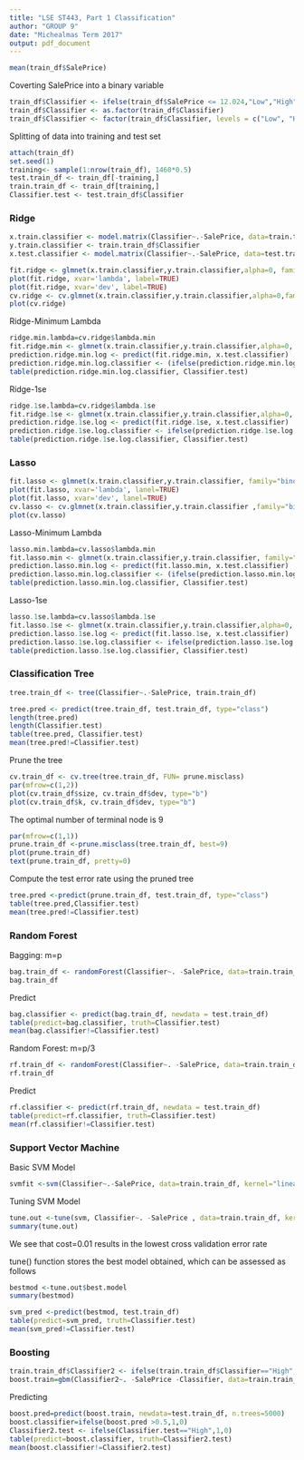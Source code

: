 ```yaml
---
title: "LSE ST443, Part 1 Classification"
author: "GROUP 9"
date: "Michealmas Term 2017"
output: pdf_document
---
```


```r
mean(train_df$SalePrice)
```

Coverting SalePrice into a binary variable

```r
train_df$Classifier <- ifelse(train_df$SalePrice <= 12.024,"Low","High")
train_df$Classifier <- as.factor(train_df$Classifier)
train_df$Classifier <- factor(train_df$Classifier, levels = c("Low", "High"))
```

Splitting of data into training and test set

```r
attach(train_df)
set.seed(1)
training<- sample(1:nrow(train_df), 1460*0.5)
test.train_df <- train_df[-training,]
train.train_df <- train_df[training,]
Classifier.test <- test.train_df$Classifier
```

### Ridge

```r
x.train.classifier <- model.matrix(Classifier~.-SalePrice, data=train.train_df)
y.train.classifier <- train.train_df$Classifier
x.test.classifier <- model.matrix(Classifier~.-SalePrice, data=test.train_df)
```

```r
fit.ridge <- glmnet(x.train.classifier,y.train.classifier,alpha=0, family="binomial")
plot(fit.ridge, xvar='lambda', label=TRUE)
plot(fit.ridge, xvar='dev', label=TRUE)
cv.ridge <- cv.glmnet(x.train.classifier,y.train.classifier,alpha=0,family="binomial")
plot(cv.ridge)
```

Ridge-Minimum Lambda

```r
ridge.min.lambda=cv.ridge$lambda.min
fit.ridge.min <- glmnet(x.train.classifier,y.train.classifier,alpha=0, family="binomial", lambda=ridge.min.lambda)
prediction.ridge.min.log <- predict(fit.ridge.min, x.test.classifier)
prediction.ridge.min.log.classifier <- (ifelse(prediction.ridge.min.log >0.5,1,0))
table(prediction.ridge.min.log.classifier, Classifier.test)
```

Ridge-1se

```r
ridge.1se.lambda=cv.ridge$lambda.1se
fit.ridge.1se <- glmnet(x.train.classifier,y.train.classifier,alpha=0, family="binomial", lambda=ridge.1se.lambda)
prediction.ridge.1se.log <- predict(fit.ridge.1se, x.test.classifier)
prediction.ridge.1se.log.classifier <- ifelse(prediction.ridge.1se.log >0.5,1,0)
table(prediction.ridge.1se.log.classifier, Classifier.test)
```

### Lasso

```r
fit.lasso <- glmnet(x.train.classifier,y.train.classifier, family="binomial")
plot(fit.lasso, xvar='lambda', lanel=TRUE)
plot(fit.lasso, xvar='dev', lanel=TRUE)
cv.lasso <- cv.glmnet(x.train.classifier,y.train.classifier ,family="binomial")
plot(cv.lasso)
``` 

Lasso-Minimum Lambda

```r
lasso.min.lambda=cv.lasso$lambda.min
fit.lasso.min <- glmnet(x.train.classifier,y.train.classifier, family="binomial", lambda=lasso.min.lambda)
prediction.lasso.min.log <- predict(fit.lasso.min, x.test.classifier)
prediction.lasso.min.log.classifier <- (ifelse(prediction.lasso.min.log >0.5,1,0))
table(prediction.lasso.min.log.classifier, Classifier.test)
```

Lasso-1se

```r
lasso.1se.lambda=cv.lasso$lambda.1se
fit.lasso.1se <- glmnet(x.train.classifier,y.train.classifier,alpha=0, family="binomial", lambda=lasso.1se.lambda)
prediction.lasso.1se.log <- predict(fit.lasso.1se, x.test.classifier)
prediction.lasso.1se.log.classifier <- ifelse(prediction.lasso.1se.log >0.5,1,0)
table(prediction.lasso.1se.log.classifier, Classifier.test)
```

### Classification Tree

```r
tree.train_df <- tree(Classifier~.-SalePrice, train.train_df)
```

```r
tree.pred <- predict(tree.train_df, test.train_df, type="class")
length(tree.pred)
length(Classifier.test)
table(tree.pred, Classifier.test)
mean(tree.pred!=Classifier.test)
```

Prune the tree

```r
cv.train_df <- cv.tree(tree.train_df, FUN= prune.misclass)
par(mfrow=c(1,2))
plot(cv.train_df$size, cv.train_df$dev, type="b")
plot(cv.train_df$k, cv.train_df$dev, type="b")
```

The optimal number of terminal node is 9

```r
par(mfrow=c(1,1))
prune.train_df <-prune.misclass(tree.train_df, best=9)
plot(prune.train_df)
text(prune.train_df, pretty=0)
```

Compute the test error rate using the pruned tree 

```r
tree.pred <-predict(prune.train_df, test.train_df, type="class")
table(tree.pred,Classifier.test)
mean(tree.pred!=Classifier.test)
```

### Random Forest

Bagging: m=p

```r
bag.train_df <- randomForest(Classifier~. -SalePrice, data=train.train_df, mtry=79, importance=TRUE)
bag.train_df
```

Predict

```r
bag.classifier <- predict(bag.train_df, newdata = test.train_df) 
table(predict=bag.classifier, truth=Classifier.test)
mean(bag.classifier!=Classifier.test)
```

Random Forest: m=p/3

```r
rf.train_df <- randomForest(Classifier~. -SalePrice, data=train.train_df, mtry=26, importance=TRUE)
rf.train_df
```

Predict

```r
rf.classifier <- predict(rf.train_df, newdata = test.train_df) 
table(predict=rf.classifier, truth=Classifier.test)
mean(rf.classifier!=Classifier.test)
```

### Support Vector Machine

Basic SVM Model

```r
svmfit <-svm(Classifier~.-SalePrice, data=train.train_df, kernel="linear", cost=10, scale=FALSE)
```

Tuning SVM Model

```r
tune.out <-tune(svm, Classifier~. -SalePrice , data=train.train_df, kernel="linear", ranges=list(cost=c(0.001, 0.01, 0.1, 1, 5, 10, 100)))
summary(tune.out)
```

We see that cost=0.01 results in the lowest cross validation error rate

tune() function stores the best model obtained, which can be assessed as follows

```r
bestmod <-tune.out$best.model
summary(bestmod)

svm_pred <-predict(bestmod, test.train_df)
table(predict=svm_pred, truth=Classifier.test)
mean(svm_pred!=Classifier.test)
```

### Boosting

```r
train.train_df$Classifier2 <- ifelse(train.train_df$Classifier=="High",1,0)
boost.train=gbm(Classifier2~. -SalePrice -Classifier, data=train.train_df, distribution="bernoulli", n.trees = 5000, interaction.depth = 4)
```

Predicting

```r
boost.pred=predict(boost.train, newdata=test.train_df, n.trees=5000)
boost.classifier=ifelse(boost.pred >0.5,1,0)
Classifier2.test <- ifelse(Classifier.test=="High",1,0)
table(predict=boost.classifier, truth=Classifier2.test)
mean(boost.classifier!=Classifier2.test)
```
